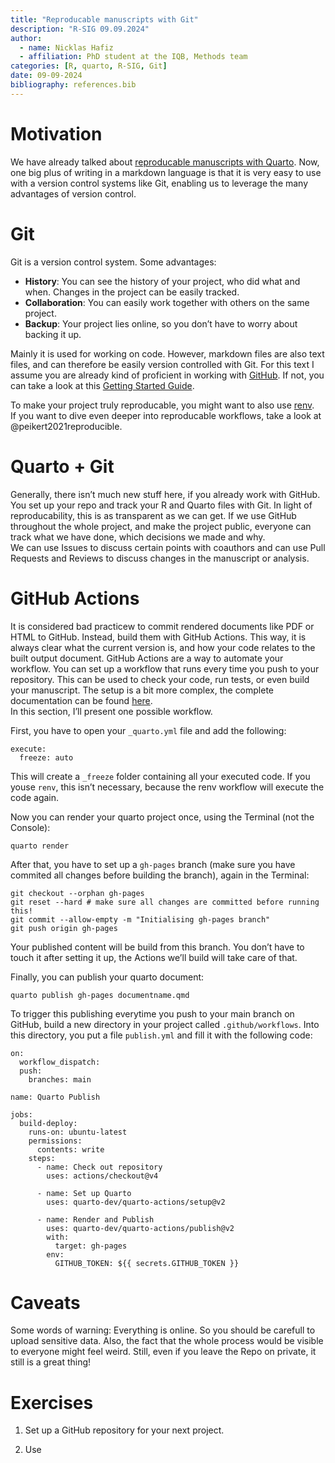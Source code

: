 ```yaml
---
title: "Reproducable manuscripts with Git"
description: "R-SIG 09.09.2024"
author: 
  - name: Nicklas Hafiz
  - affiliation: PhD student at the IQB, Methods team
categories: [R, quarto, R-SIG, Git]
date: 09-09-2024
bibliography: references.bib
---
```


# Motivation
We have already talked about [reproducable manuscripts with Quarto](https://iqb-research.github.io/IQB-Methods/docs/r_sig/24_07_15_quarto_1/). Now, one big plus of writing in a markdown language is that it is very easy to use with a version control systems like Git, enabling us to leverage the many advantages of version control.

# Git
Git is a version control system. Some advantages:

- **History**: You can see the history of your project, who did what and when. Changes in the project can be easily tracked. 
- **Collaboration**: You can easily work together with others on the same project.
- **Backup**: Your project lies online, so you don't have to worry about backing it up. 

Mainly it is used for working on code. However, markdown files are also text files, and can therefore be easily version controlled with Git.
For this text I assume you are already kind of proficient in working with [GitHub](https://github.com/). If not, you can take a look at this [Getting Started Guide](https://docs.github.com/en/get-started/start-your-journey/hello-world).  

::: {.callout .callout-info}
To make your project truly reproducable, you might want to also use [renv]().   
If you want to dive even deeper into reproducable workflows, take a look at @peikert2021reproducible. 
:::

# Quarto + Git
Generally, there isn't much new stuff here, if you already work with GitHub. You set up your repo and track your R and Quarto files with Git. 
In light of reproducability, this is as transparent as we can get. If we use GitHub throughout the whole project, and make the project public, everyone can track what we have done, which decisions we made and why.  
We can use Issues to discuss certain points with coauthors and can use Pull Requests and Reviews to discuss changes in the manuscript or analysis. 


# GitHub Actions
It is considered bad practicew to commit rendered documents like PDF or HTML to GitHub. Instead, build them with GitHub Actions. This way, it is always clear what the current version is, and how your code relates to the built output document. 
GitHub Actions are a way to automate your workflow. You can set up a workflow that runs every time you push to your repository. This can be used to check your code, run tests, or even build your manuscript. 
The setup is a bit more complex, the complete documentation can be found [here](https://quarto.org/docs/publishing/github-pages.html).   
In this section, I'll present one possible workflow.  

First, you have to open your `_quarto.yml` file and add the following:

```
execute:
  freeze: auto
```

This will create a `_freeze` folder containing all your executed code. If you youse `renv`, this isn't necessary, because the renv workflow will execute the code again.  

Now you can render your quarto project once, using the Terminal (not the Console):


```
quarto render
```


After that, you have to set up a `gh-pages` branch (make sure you have commited all changes before building the branch), again in the Terminal:

```
git checkout --orphan gh-pages
git reset --hard # make sure all changes are committed before running this!
git commit --allow-empty -m "Initialising gh-pages branch"
git push origin gh-pages
```

Your published content will be build from this branch. You don't have to touch it after setting it up, the Actions we'll build will take care of that. 

Finally, you can publish your quarto document:

```
quarto publish gh-pages documentname.qmd
```

To trigger this publishing everytime you push to your main branch on GitHub, build a new directory in your project called `.github/workflows`. Into this directory, you put a file `publish.yml` and fill it with the following code:

```
on:
  workflow_dispatch:
  push:
    branches: main

name: Quarto Publish

jobs:
  build-deploy:
    runs-on: ubuntu-latest
    permissions:
      contents: write
    steps:
      - name: Check out repository
        uses: actions/checkout@v4

      - name: Set up Quarto
        uses: quarto-dev/quarto-actions/setup@v2

      - name: Render and Publish
        uses: quarto-dev/quarto-actions/publish@v2
        with:
          target: gh-pages
        env:
          GITHUB_TOKEN: ${{ secrets.GITHUB_TOKEN }}
```

# Caveats
Some words of warning: Everything is online. So you should be carefull to upload sensitive data. 
Also, the fact that the whole process would be visible to everyone might feel weird. Still, even if you leave the Repo on private, it still is a great thing!

# Exercises

1. Set up a GitHub repository for your next project.

2. Use 